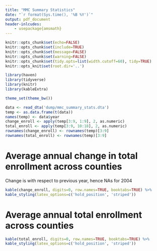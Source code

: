 ```yaml
---
title: "MMC Summary Statistics"
date: "`r format(Sys.time(), '%B %Y')`"
output: pdf_document
header-inlcudes:
    - usepackage{amsmath}
---
```



```r
knitr::opts_chunk$set(echo=FALSE)
knitr::opts_chunk$set(include=TRUE)
knitr::opts_chunk$set(message=FALSE)
knitr::opts_chunk$set(warning=FALSE)
knitr::opts_chunk$set(tidy.opts=list(width.cutoff=60), tidy=TRUE)
knitr::opts_knit$set(root.dir='..')
```

```r
library(haven)
library(tidyverse)
library(knitr)
library(kableExtra)

theme_set(theme_bw())
```

```r
data <- read_dta('dump/mmc_summary_stats.dta')
temp <- as.data.frame(t(data))
names(temp) <- data$year
change_enroll <- apply(temp[3:9, 1:9], 2, as.numeric)
total_enroll <- apply(temp[3:9, 10:18], 2, as.numeric)
rownames(change_enroll) <- rownames(temp)[3:9]
rownames(total_enroll) <- rownames(temp)[3:9]
```

# Average annual change in total enrollment across counties

Change is with respect to previous year, hence NAs for 2004

```r
kable(change_enroll, digits=0, row.names=TRUE, booktabs=TRUE) %>%
kable_styling(latex_options=c('hold_position', 'striped'))
```

# Average annual total enrollment across counties

```r
kable(total_enroll, digits=0, row.names=TRUE, booktabs=TRUE) %>%
kable_styling(latex_options=c('hold_position', 'striped'))
```
